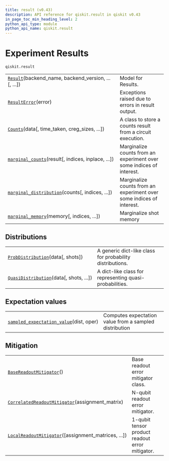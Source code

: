 ```yaml
---
title: result (v0.43)
description: API reference for qiskit.result in qiskit v0.43
in_page_toc_min_heading_level: 2
python_api_type: module
python_api_name: qiskit.result
---
```


<span id="module-qiskit.result" />

<span id="qiskit-result" />

<span id="experiment-results-qiskit-result" />

# Experiment Results

`qiskit.result`

|                                                                                                                               |                                                                      |
| ----------------------------------------------------------------------------------------------------------------------------- | -------------------------------------------------------------------- |
| [`Result`](qiskit.result.Result "qiskit.result.Result")(backend\_name, backend\_version, ...\[, ...])                         | Model for Results.                                                   |
| [`ResultError`](qiskit.result.ResultError "qiskit.result.ResultError")(error)                                                 | Exceptions raised due to errors in result output.                    |
| [`Counts`](qiskit.result.Counts "qiskit.result.Counts")(data\[, time\_taken, creg\_sizes, ...])                               | A class to store a counts result from a circuit execution.           |
| [`marginal_counts`](qiskit.result.marginal_counts "qiskit.result.marginal_counts")(result\[, indices, inplace, ...])          | Marginalize counts from an experiment over some indices of interest. |
| [`marginal_distribution`](qiskit.result.marginal_distribution "qiskit.result.marginal_distribution")(counts\[, indices, ...]) | Marginalize counts from an experiment over some indices of interest. |
| [`marginal_memory`](qiskit.result.marginal_memory "qiskit.result.marginal_memory")(memory\[, indices, ...])                   | Marginalize shot memory                                              |

## Distributions

|                                                                                                               |                                                          |
| ------------------------------------------------------------------------------------------------------------- | -------------------------------------------------------- |
| [`ProbDistribution`](qiskit.result.ProbDistribution "qiskit.result.ProbDistribution")(data\[, shots])         | A generic dict-like class for probability distributions. |
| [`QuasiDistribution`](qiskit.result.QuasiDistribution "qiskit.result.QuasiDistribution")(data\[, shots, ...]) | A dict-like class for representing quasi-probabilities.  |

## Expectation values

|                                                                                                                              |                                                        |
| ---------------------------------------------------------------------------------------------------------------------------- | ------------------------------------------------------ |
| [`sampled_expectation_value`](qiskit.result.sampled_expectation_value "qiskit.result.sampled_expectation_value")(dist, oper) | Computes expectation value from a sampled distribution |

## Mitigation

|                                                                                                                                         |                                                 |
| --------------------------------------------------------------------------------------------------------------------------------------- | ----------------------------------------------- |
| [`BaseReadoutMitigator`](qiskit.result.BaseReadoutMitigator "qiskit.result.BaseReadoutMitigator")()                                     | Base readout error mitigator class.             |
| [`CorrelatedReadoutMitigator`](qiskit.result.CorrelatedReadoutMitigator "qiskit.result.CorrelatedReadoutMitigator")(assignment\_matrix) | N-qubit readout error mitigator.                |
| [`LocalReadoutMitigator`](qiskit.result.LocalReadoutMitigator "qiskit.result.LocalReadoutMitigator")(\[assignment\_matrices, ...])      | 1-qubit tensor product readout error mitigator. |

